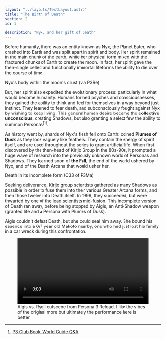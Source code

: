 ```yaml
---
layout: "../layouts/TextLayout.astro"
title: "The Birth of Death"
section: 2
id: 1

description: "Nyx, and her gift of Death"
---
```


Before humanity, there was an entity known as Nyx, the Planet Eater, who crashed into Earth and was split apart in spirit and body. Her spirit remained in the main chunk of the earth, while her physical form mixed with the fractured chunks of Earth to create the moon. In fact, her spirit gave the then-single celled and functionally immortal lifeforms the ability to die over the course of time

<FloatingImage fileName="p3re-nyx-moon.png" alt="hi" align="end">
Nyx's body within the moon's crust (via P3Re)
</FloatingImage>

But, her spirit also expedited the evolutionary process: particularly in what would become humanity. Humans formed psyches and consciousnesses, they gained the ability to think and feel for themselves in a way beyond just instinct. They learned to fear death, and subconsciously fought against Nyx by wishing to keep living. This general human desire became the **collective unconscious**, creating Shadows, but also granting a select few the ability to summon Personas<sup>[1]</sup>.

As history went by, shards of Nyx's flesh fell onto Earth: coined **Plumes of Dusk** as they look vaguely like feathers. They contain the energy of spirit itself, and are used throughout the series to grant artificial life. When first discovered by the then-head of Kirijo Group in the 80s-90s, it prompted a huge wave of research into the previously unknown world of Personas and Shadows. They learned soon of **the Fall**, the end of the world ushered by Nyx, and of the Death Arcana that would usher her.

<FloatingImage fileName="p3ma-33-07.jpg" alt="A panel of the Persona 3 manga showing the incomplete form of Death, sword in hand, floating above the fire and debris of the Moonlight Bridge" align="start">
Death in its incomplete form (C33 of P3Ma)
</FloatingImage>

Seeking deliverance, Kirijo group scientists gathered as many Shadows as possible in order to fuse them into their various Greater Arcana forms, and then those twelve into Death itself. In 1999, they succeeded, but were thwarted by one of the lead scientists mid-fusion. This incomplete version of Death ran away, before being stopped by Aigis, an Anti-Shadow weapon (granted life and a Persona with Plumes of Dusk).

Aigis couldn't defeat Death, but she could seal him away. She bound his essence into a 6/7 year old Makoto nearby, one who had just lost his family in a car wreck during this confrontation.

<figure class="wide-box">
    <video src="/videos/p3re-aigis-ryoji-fight.mp4" width="100%" controls></video>
    <figcaption>Aigis vs. Ryoji cutscene from Persona 3 Reload. I like the vibes of the original more but ultimately the performance here is better</figcaption>
</figure>

---
1. <a href="./transcripts/p3-club-world-guide">P3 Club Book: World Guide Q&A</a>